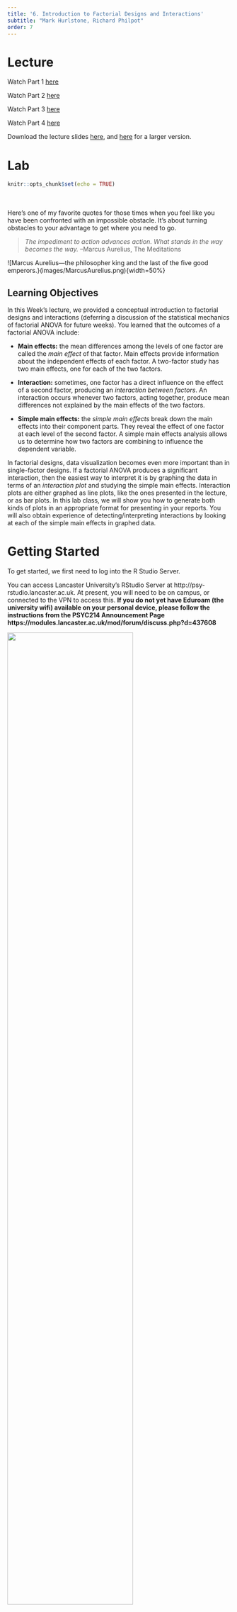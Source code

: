 ```yaml
---
title: '6. Introduction to Factorial Designs and Interactions'
subtitle: "Mark Hurlstone, Richard Philpot"
order: 7
---
```


# Lecture

Watch Part 1 [here](https://modules.lancaster.ac.uk/mod/panopto/view.php?id=2013495)

Watch Part 2 [here](https://modules.lancaster.ac.uk/mod/panopto/view.php?id=2013498)

Watch Part 3 [here](https://modules.lancaster.ac.uk/mod/panopto/view.php?id=2013499)

Watch Part 4 [here](https://modules.lancaster.ac.uk/mod/panopto/view.php?id=2013504)

Download the lecture slides [here](data/Wk6/Introduction To Factorial Designs and Interactions HANDOUT.pdf), and [here](data/Wk6/Introduction To Factorial Designs and Interactions.pdf) for a larger version.

# Lab

```r
knitr::opts_chunk$set(echo = TRUE)
```

<br>
<br>
Here's one of my favorite quotes for those times when you feel like you have been confronted with an impossible obstacle. It's about turning obstacles to your advantage to get where you need to go.  


> *The impediment to action advances action. What stands in the way becomes the way.* --Marcus Aurelius, The Meditations

![Marcus Aurelius---the philosopher king and the last of the five good emperors.}(images/MarcusAurelius.png){width=50%}

## Learning Objectives

In this Week's lecture, we provided a conceptual introduction to factorial designs and interactions (deferring a discussion of the statistical mechanics of factorial ANOVA for future weeks). You learned that the outcomes of a factorial ANOVA include:

* **Main effects:** the mean differences among the levels of one factor are called the *main effect* of that factor. Main effects provide information about the independent effects of each factor. A two-factor study has two main effects, one for each of the two factors.

* **Interaction:** sometimes, one factor has a direct influence on the effect of a second factor, producing an *interaction between factors*. An interaction occurs whenever two factors, acting together, produce mean differences not explained by the main effects of the two factors.

* **Simple main effects:** the *simple main effects* break down the main effects into their component parts. They reveal the effect of one factor at each level of the second factor. A simple main effects analysis allows us to determine how two factors are combining to influence the dependent variable. 

In factorial designs, data visualization becomes even more important than in single-factor designs. If a factorial ANOVA produces a significant interaction, then the easiest way to interpret it is by graphing the data in terms of an *interaction plot* and studying the simple main effects. Interaction plots are either graphed as line plots, like the ones presented in the lecture, or as bar plots. In this lab class, we will show you how to generate both kinds of plots in an appropriate format for presenting in your reports. You will also obtain experience of detecting/interpreting interactions by looking at each of the simple main effects in graphed data. 

# Getting Started

To get started, we first need to log into the R Studio Server.

You can access Lancaster University’s RStudio Server at http://psy-rstudio.lancaster.ac.uk. At present, you will need to be on campus, or connected to the VPN to access this. **If you do not yet have Eduroam (the university wifi) available on your personal device, please follow the instructions from the PSYC214 Announcement Page https://modules.lancaster.ac.uk/mod/forum/discuss.php?d=437608**

![](images/RStudioSignIn.png){width=75%}

If you are on Eduroam (or VPN if off campus) and have accessed the R Studio Server from the URL above, you will now see a login screen (see above). Please use your normal Lancaster University username (e.g., bloggsj). Your own individual RStudio Server password was sent in an email, prior to the first lab, by Kay Rawlins: email header ‘R Studio Server login details’. Please make sure you have this.

Once you are logged into the server, create a folder for today's session. Navigate to the bottom right panel (see figure below) and under the `Files` option select the `New Folder` option. Name the new folder `psyc214_lab_6`. **Please ensure that you spell this correctly** otherwise when you set the directory using the command given below it will return an error.   
![}(images/NewFolder.png){width=75%}

Now that you have created a folder for today's session, it’s time to add the Week 6 data file. Download the data file [fearVac.csv here](data/Wk6/fearVac.csv). Next, in the RStudio Server open your new pscy214_lab_6 folder. When in the new folder, select the `Upload` tab. This will present a box that will ask where the data is that you want to upload. Click on `Browse`, find the `fearVac.csv` file on your desktop and click `OK`. 

Se we can save this session on the server, click `File` on the top ribbon and select `New project`. Next, select existing directory and name the working directory `~/psyc214_lab_6` before selecting `create project`.

Finally, open a script for executing today's coding exercises. Navigate to the top left pane of RStudio, select `File` --> `New File` --> `R Script`. Working from a script will make it easier to edit your code and you will be able to save your work for a later date. 

![}(images/RScript.png){width=75%}

Let's set our working directory:

```r
setwd("~/psyc214_lab_6")
```

Before moving on, let's load the relevant libraries that we will be using in today's session.

```r
library("tidyverse")
library("tidyr")
library("rstatix") 
```

## Today's Lab Activities

### A 2 $\times$ 2 factorial study

Let's start by revisiting the COVID-19 vaccination example presented in the lecture. In that example, a researcher is interested in identifying effective strategies for encouraging members of the general public to get vaccinated against COVID-19. The researcher decides to test an often employed intervention to reduce risky intentions or behaviours known as a **fear appeal**. A fear appeal is a persuasive message that attempts to induce fear in message recipients by emphasizing the potential danger and harms that will befall them if they do not adopt the messages' recommendations. Graphic images on cigarette packages (e.g., a diseased eye, cancerous lungs, or a damaged heart) encouraging people to quit smoking are a classic example of a fear appeal. The researcher crafts a fear appeal---a short verbal message---drawing people's attention to the various risks associated with contracting COVID-19, including long-term debilitating symptoms (so-called "long COVID") such as lack of attention, concentration, and lethargy, as well as potential death. The researcher includes in the message a graphic image of a patient in a distressed state on a ventilator in a hospital bed. The researcher wants to know if a group of participants that receive the fear appeal express a greater intention to get vaccinated against COVID-19 than a group of participants that do not receive the fear appeal. The researcher plans to measure such intentions by asking people how likely it is that they would get vaccinated against COVID-19 on a scale ranging from 0 (Very Unlikely) to 10 (Very Likely). 

However, the researcher knows that for fear appeals to be effective, they typically must be accompanied by a **self-efficacy message**---a statement that assures message recipients that they are capable of performing the fear appeal's recommended actions and/or that performing the recommended actions will result in desirable consequences. For example, cigarette packets as well as arousing fear using graphic images also direct smokers to resources to help them to quit smoking and highlight the benefits of doing so (the self-efficacy message component). Accordingly, the researcher creates a self-efficacy message that emphasizes to message recipients how easy it is for them to get vaccinated, how to do so, and the benefits that will be obtained once they have been immunized. 

The researcher wants to know what independent or interactive effects the fear appeal and self-efficacy message may have on COVID-19 vaccination intentions, so she decides to run a 2 $\times$ 2 fully between-participants factorial study involving a total of *N* = 200 participants, with the following factors:

* **Fear:** no fear appeal vs. fear appeal
* **Efficacy:** no efficacy message vs. efficacy message

This results in four different groups of participants. One group (*N* = 50) receives *no fear appeal* and *no efficacy message*. A second group (*N* = 50) receives the *fear appeal* but *no efficacy message*. A third group (*N* = 50) receives *no fear appeal* but does receive an *efficacy message*. A fourth group (*N* = 50) receives both the *fear appeal* and the *efficacy message*. All groups of participants then indicate their intention to vaccinate against COVID-19 using the vaccination intention measure described above. The four conditions are summarized in the table below.    

![}(images/DataMatrix.png){width=75%}

First things first, let's load the data set:

```r
# Import the data
data = read_csv("fearVac.csv")
# View the data
(data)
```

```r
# Import the data
data = read_csv("data/Wk6/fearVac.csv")
# View the data
(data)
```

Take a look at the table summarising the data. Beneath each variable name, R tells us the variable type. There is an issue here in that the variables `Fear` and `Efficacy` are designated as character variables `<chr>`. This simply means that they are represented as strings of text. However, we want these variables to be represented as factors `<fct>`. Furthermore, we want to re-order the levels of each factor, as R will otherwise represent these in alphabetical order, which is not what we want. For `Fear`, we want the levels to-be-ordered "no fear appeal" --> "fear appeal" and for `Efficacy` we want the levels to-be-ordered "no efficacy message" --> "efficacy message". The next code will convert the variables into factors and re-order the levels:

```r
# Convert Fear and Efficacy into factors and ensure "No Fear Appeal" is Level 1 of the Fear factor
# and "No Efficacy Message" is Level 1 of the Efficacy factor
data$Fear     = factor(data$Fear, levels = c("No Fear Appeal","Fear Appeal"))
data$Efficacy = factor(data$Efficacy, levels = c("No Efficacy Message","Efficacy Message"))
```

Right, lets take a look at our data set again:

```r
(data)
```

Look at the variable type beneath the variable name. Notice that the `Fear` and `Efficacy` variables are now represented as factors <fct> as we requested.

You can inspect the full data set by typing `view(data)` in the console. I suggest you do this now, so that you can see how the data is organized.

Now we have inspected the raw data, let's generate some descriptive statistics which we will store in a dataframe called `descriptives`. Specifically, we want the number of cases `n`, the `mean`, the standard deviation `sd`, the standard error `se`, and the confidence intervals `ci`.

```r
descriptives = data %>%
  # Organise output by Fear and Efficacy
  group_by(Fear,Efficacy) %>%
  # Get the mean, sd, se, and ci
  get_summary_stats(Intention, show = c("mean", "sd", "se", "ci"))
  # Round the results to *at least* two-decimal places
  options(digits = 4) 
  # Print the results
  print.data.frame(descriptives)
```

## Plotting line graphs

Okay, let's get plotting the data! 

In most statistics textbooks, the standard advice when it comes to plotting the results of a factorial experiment is that you should use a line plot, like the ones in the lecture, as this makes it easier to spot an interaction (or lack thereof) between factors. As well as plotting the means, we also want to include error bars illustrating the variability in the data. In the example next, we are using standard errors. Run the following code and it should produce the graph below. Pay attention to the comments in the code, so it is clear what each element is doing.

<!-- In this session, I am going to adopt a different approach to generating the ggplot code for creating graphs. This approach is designed to make it clearer what each line of code is contributing to our graph. A graph in ggplot consists of an object that specifies the plot, plus a series of layers that add different elements to the plot. Let's start by creating our plot object. On a new line in your script, add the following code: -->

<!-- ```{r, eval = FALSE} -->
<!-- # We want "Fear" on the x-axis, "Intention" on the y-axis, and separate lines (groups) for the two levels of the  -->
<!-- # "Efficacy" factor  -->
<!-- myGraph1 <- ggplot(data = descriptives, mapping = aes(x = Fear, y = mean, group = Efficacy))  -->
<!-- myGraph1 -->
<!-- ``` -->

<!-- Notice that we have created a new graph object called *myGraph1*. We have told *ggplot* to use the dataframe called *descriptives* which contains the descriptive statistics that we created a moment ago. We have also put the names of the variables to be plotted on the *x* (Fear) and *y* (mean) axis, and we have told *ggplot* that we want to group (that is partition) the data by the Efficacy factor within the *aes()* function. We are now ready to start adding layers to our plot object.  -->

<!-- Next, we want to add a geometric object to our plot. We are generating a line plot, so we need to add a layer that that connects the data points with a straight line. We do this using the *geom_line()* function. On a new line in your script, enter the following code: -->

<!-- ```{r, eval = FALSE} -->
<!-- # geom_line produces two lines: one for "no efficacy message" and one for "efficacy message" -->
<!-- myGraph1 <- myGraph1 + geom_line(size = 1, aes(color = Efficacy)) -->
<!-- myGraph1 -->
<!-- ``` -->

<!-- Notice that two lines have now appeared in our plot. The different lines correspond to the different levels of the efficacy factor because we chose to group the data by this factor in the initial code segment. The code we just entered tells ggplot to present the lines grouped by the different levels of the efficacy factor in different colours using the *aes()* function and sure enough our two lines are displayed in different colours. We also told ggplot to set the line size to 1, which corresponds to the thickness of the lines. We can increase or decrease this value as needed. -->

<!-- Next, we want to add another geometric object to our plot. We want a new layer showing the data points. We do this using the *geom_point()* function. On a new line in your script, enter the following code: -->

<!-- ```{r, eval = FALSE} -->
<!-- # geom_point adds points to our lines -->
<!-- myGraph1 <- myGraph1 + geom_point(size = 3, aes(color = Efficacy))  -->
<!-- myGraph1 -->
<!-- ``` -->

<!-- Notice that the data points have now been added to our plot. The code we just entered tells ggplot to present the data points grouped by the different levels of the efficacy factor in different colours using the *aes()* function and sure enough our data points are displayed in different colours. We also told ggplot to set the point size to 3 which corresponds to the size of the data points. We can increase or decrease this value as needed.  -->

<!-- Next, we want to add another geometric object to our plot. This time we want to create a layer with error bars displayed on it. We do this using the *geom_errorbar()* function. On a new line in your script, enter the following code:  -->

<!-- ```{r, eval = FALSE} -->
<!-- # geom_errorbar adds error bars to our geom_points - here we are using the standard error -->
<!-- myGraph1 <- myGraph1 + geom_errorbar(mapping = aes(ymin = mean - se, ymax = mean + se, color = Efficacy), size = 1, width = .1)   -->
<!-- myGraph1 -->
<!-- ``` -->

<!-- The error bars have now been added to our plot. The code we just entered tells *ggplot* the minimum (ymin = mean - se) and maximum (ymax = mean + se) values for our error bars, and to present the error bars grouped by the different levels of the efficacy factor in different colours using the *aes()* function. We also told ggplot to set the line size to 1, which corresponds to the thickness of the vertical lines, and the width of the error bars to .1. We can increase or decrease these values as needed. -->

<!-- The next thing I want to do is change the colours of the lines, data points, and error bars. On a new line in your script, enter the following code:  -->

<!-- ```{r, eval = FALSE} -->
<!-- # Here we are manually setting the colour of the lines, data points, and error bars -->
<!-- myGraph1 <- myGraph1 + scale_color_manual(values=c("#355C7D", "#F67280"))  -->
<!-- myGraph1 -->
<!-- ``` -->

<!-- The lines, data points, and error bars are now shown in blue ("#355C7D") and pink ("#F67280"). -->

<!-- Next, let's set our *y* axis limits between 0 and 10. On a new line in your script, enter the following code:  -->

<!-- ```{r, eval = FALSE} -->
<!-- # Use the full y-axis range  -->
<!-- myGraph1 <- myGraph1 + ylim(0,10)  -->
<!-- myGraph1 -->
<!-- ``` -->

<!-- Now, let's add some custom labels for the *x* and *y* axes. On a new line in your script, enter the following code: -->

<!-- ```{r, eval = FALSE} -->
<!-- # Manually set the x- and y-axis titles -->
<!-- myGraph1 <- myGraph1 + labs(x = "Fear", y = "Vaccination Intention")  -->
<!-- myGraph1 -->
<!-- ``` -->

<!-- The next thing I want to do is add a black border around our plot. We can do this with the *theme_bw()* function. On a new line in your script, enter the following code: -->

<!-- ```{r, eval = FALSE} -->
<!-- # Black and white theme for background -->
<!-- myGraph1 <- myGraph1 + theme_bw()  -->
<!-- myGraph1 -->
<!-- ``` -->

<!-- This figure is almost where we want it. However, personally I don't like the major and minor gridlines in my plots, so let's remove them. We can do this using the *theme()* function. On a new line in your script, enter the following code: -->

<!-- ```{r, eval = FALSE} -->
<!-- # Remove major and minor gridlines -->
<!-- myGraph1 <- myGraph1 + theme(panel.grid.major = element_blank(), panel.grid.minor = element_blank()) -->
<!-- myGraph1 -->
<!-- ``` -->

<!-- The code we just addded tells *ggplot* to remove the major gridlines (panel.grid.major = element_blank()) and the minor gridlines (panel.grid.minor = element_blank()). -->

<!-- For the final flourish, I want to move the legend to the bottom, instead of the right, of the display, place a black border around it, and keep the legend in the vertical orientation. On a new line in your script, enter the following code: -->

<!-- ```{r, eval = FALSE} -->
<!-- # Add black border to legend, move to the bottom of the plot, and keep the legend orientation set to vertical  -->
<!-- myGraph1 <- myGraph1 + theme(legend.box.background = element_rect(colour = "black"), legend.position = "bottom", legend.direction = "vertical") -->
<!-- myGraph1 -->
<!-- ``` -->

<!-- We can plot our data as a line graph by running the code below. Please pay close attention to the comments in the code as they explain what each layer is that we are adding to the plot.-->

```r
# jitt is used later to add a small amount of spatial jitter to our lines, data points, and error bars to prevent them from overlapping
jitt = position_dodge(0.1) 
# Using the dataframe called descriptives, place "Fear" on the x-axis, "mean" on the y-axis, and group the data 
# according to the two levels of the "Efficacy" factor 
ggplot(data = descriptives, mapping = aes(x = Fear, y = mean, group = Efficacy)) +
    # geom_line produces two lines: one for "no efficacy message" and one for "efficacy message"
    geom_line(size = 1, position = jitt, aes(color = Efficacy)) + 
    # geom_point adds mean data points to our lines
    geom_point(size = 3, position = jitt, aes(color = Efficacy)) +
    # geom_errorbar adds error bars to our geom_points - here we are using the standard error
    geom_errorbar(position = jitt, mapping = aes(ymin = mean - se, ymax = mean + se, color = Efficacy), size = 1, width = .05) +
    # Here we are manually setting the colour of the lines, data points, and error bars
    scale_color_manual(values=c("#355C7D", "#F67280")) +
    # Change y-axis lower and upper limits 
    ylim(0,10) +
    # Manually set the x- and y-axis titles
    labs(x = "Fear", y = "Vaccination Intention") +
    # Use black and white theme for background
    theme_bw() +
    # The theme function allows us to set various properties of our figure manually 
    theme(panel.grid.major = element_blank(), # Removes the major gridlines
          panel.grid.minor = element_blank(), # Removes the minor gridlines
          legend.box.background = element_rect(colour = "black"), # Adds a black border around the legend
          legend.position = "bottom", # Positions the legend at the bottom of the graph
          legend.direction = "vertical") # Orients the legend in the vertical direction
```

This looks good. At this point, we might wish to save our figure so that we can export it elsewhere (e.g., a Word document or a PowerPoint presentation). Arguably, the most useful file format for this purpose is the Portable Network Graphic, or PNG for short. You can save the graph as a PNG file as follows:

```r
ggsave("FearAppealLinePlot.png", height = 6, width = 5, dpi = 300)
```

As you can see, we need to specify a name for the file, "FearAppealLinePlot.png", that includes the .png extension at the end. We also have the option of specifying the desired height and width of the figure in inches, and the dpi, which stands for  "Dots-Per-Inch" and corresponds to the resolution of the image. I recommend always setting the dpi to 300.

Let's take a closer look at the line graph we have produced. Remember from the lecture that a useful way to spot an interaction in a line graph is to determine whether the lines are parallel or not. If the lines are non-parallel, then this is an indication of the presence of an interaction. In our case, the lines are indeed non-parallel, suggesting that the fear and efficacy factors are combining with one another to influence the dependent variable. To break down the interaction, we can look at the simple main effects (if you have forgotten what these are, you may want to consult the lecture slides).

For these data, there are four simple main effects. For simplicity, we will characterise these effects using the operators `=`, `<`, and `>`. For example, condition A `=` condition B implies that the means for the two conditions are (roughly) the same; condition A `<` condition B implies that the mean for condition A is less than the mean for condition B; whereas condition A `>` condition B implies that the mean for condition A is greater than the mean for condition B. We will treat relatively small differences between means as indicating that they do not differ, with relatively large differences between means indicating that they do differ.

For our data, there are four simple main effects (two for the fear factor and two for the efficacy factor):

* The simple main effect of *fear* (no fear appeal *vs.* fear appeal), at the *no efficacy message* level of the efficacy factor: **no fear appeal = fear appeal**

* The simple main effect of *fear* (no fear appeal *vs.* fear appeal), at the *efficacy message* level of the efficacy factor: **no fear appeal < fear appeal**

* The simple main effect of *efficacy* (no efficacy message *vs.* efficacy message), at the *no fear appeal* level of the fear factor: **no efficacy message = efficacy message**

* The simple main effect of *efficacy* (no efficacy message *vs.* efficacy message), at the *fear appeal* level of the fear factor: **no efficacy message < efficacy message**

The simple main effects indicate that the effect of the fear factor varies according to the different levels of the efficacy factor (and vice versa), which is indicative of an interaction between the two factors.

More specifically, what the data show is that in the absence of a self-efficacy message, there is no effect of the fear appeal on vaccination intentions; that is, vaccination intentions do not differ between the no fear appeal and fear appeal conditions. However, in the presence of a self-efficacy message there is an effect of the fear appeal on vaccination intentions; that is, vaccination intentions are higher in the fear appeal condition than in the no fear appeal condition.

Thus, our data suggest that fear appeals are an effective strategy for increasing COVID-19 vaccination intentions, provided that they are accompanied by a self-efficacy message. 

Before moving on, I will emphasise, as I did in the lecture, that we would not know for certain whether there "really" is an interaction until we subjected our data to a factorial ANOVA and looked at the significance value of the interaction effect. 

**Back to plotting!**

I'm a big fan of using colour in graphs, but unfortunately the APA doesn't share this sentiment. The APA guidlines state that you should not use colour in your figures, so I have been a very naughty boy by adding a touch of colour to my figure. We can easily resolve this by changing the hexademical codes for our colours to black and grey (#000000, #CCCCCC). The problem is that if we have more than two factors, and hence more than two lines in our plot, we have to use different shades of grey for at least two of the lines, and it can sometimes become difficult to visually distinguish them. 

Another approach is to keep the colour of the lines identical (e.g., black) but vary the shape of the mean data points. In our current line graph, we used circles (or dots) as the markers for our mean data points. However, as can be seen from the figure below, there are various different shapes we can use in our plots.

![}(images/BuiltInShapes.png){width=100%}

Now, we will generate our line graph again but this time using different shapes (circles vs. squares) rather than different colours to distinguish the different lines for the no efficacy message and efficacy message levels of the `Efficacy` factor. The code below is very similar to that which we used earlier, so for clarity I have only commented on those elements that have changed.

```r
jitt = position_dodge(0.1)
ggplot(data = descriptives, mapping = aes(x = Fear, y = mean, group = Efficacy)) +
  # Here is the main bit of code that has changed from the last figure.
  # Previously we used aes(color = Efficacy) in geom_line and geom_point to
  # tell R to produce different colors for each level of the efficacy factor.
  # Now we are using aes(shape = Efficacy), which tells R to use different shapes instead.
  # Note also the custom specification of shapes below.
  ########################################################################
  geom_line(size = 1, position = jitt, aes(shape = Efficacy)) +
  geom_point(size = 3, position = jitt, aes(shape = Efficacy)) +
  # Custom values for the shapes: 15 = a black square, 16 = a black circle
  scale_shape_manual(values = c(15, 16)) +
  ########################################################################
  geom_errorbar(position = jitt, mapping = aes(ymin = mean - se, ymax = mean + se, color = Efficacy), size = 1, width = .05) +
  # We are also manually setting the color of both lines, data points, and error bars to black
  scale_color_manual(values=c("#000000", "#000000")) +
  ylim(0,10) +
  labs(x = "Fear", y = "Vaccination Intention") +
  theme_bw() +
  theme(panel.grid.major = element_blank(), 
        panel.grid.minor = element_blank(), 
        legend.box.background = element_rect(colour = "black"), 
        legend.position = "bottom", 
        legend.direction = "vertical") 
```

Ideally, I would like the data points to be larger in this figure. You can do this by adjusting the size argument in `geom_point` above---it's currently set to a value of 3, which is quite small. However, if we increase it further it will obscure our standard error error bars. The solution is that we could plot the standard deviation in the error bars instead (but they take up a lot of visualization space) or the confidence intervals (which will be a bit bigger than the standard errors). I recommend the latter. We requested both of these descriptive statistics earlier, so if you wanted to replot the data with confidence intervals, then you would change `se` to `ci` (there are two of these values that must be changed) in the call to geom_errorbar and increase the size value in geom_point to, say, 5 or 6.

Okay, that's enough of line plots for now---let's look at how to plot the same data as a bar graph instead.

## Plotting bar graphs

Although most textbooks will recommend that you plot the results of a factorial experiment as a line graph, in practice bar graphs are a popular option too. There are no rules regarding which type of graph you should use, so I recommend plotting the type that you find easiest to read. Personally, I find bar graphs easier to read than line graphs. Bar graphs tend to work well when you have factors with a small number of levels, but when you have one or more factors with many levels, a line graph will typically be a better option.

Let's plot the results of our factorial study as a bar graph. You can do so using the following code:

```r
# Using the dataframe called descriptives, place "Fear" on the x-axis, "mean" on the y-axis, and group the data 
# according to the two levels of the "Efficacy" factor 
ggplot(data = descriptives, mapping = aes(x = Fear, y = mean, fill = Efficacy)) +
  # geom_col is used to create our bar plots. Width and position_dodge control the degree of spatial 
  # separation of the columns
  geom_col(width = 0.45, position = position_dodge(0.55)) +
  # geom_errorbar adds error bars to our geom_cols - here we are using the standard error
  geom_errorbar(mapping = aes(ymin = mean - se, ymax = mean + se),
      size = .5, width = .1, position = position_dodge(.55)) +
  # Here we are manually setting the colour of the columns and error bars
  scale_fill_manual(values = c("#355C7D", "#F67280")) +
  # We are using scale_y_continuous this time to set the y-axis limits because we want to remove the
  # white space that ggplot leaves between 0 and the x-axis line using expand = c(0,0). 
  scale_y_continuous(limits = c(0,10.5), expand = c(0,0)) +
  # Manually set the x- and y-axis titles
  labs(x = "Fear", y = "Vaccination Intention") +
  # Use black and white theme for background
  theme_bw() +
  # The theme function allows us to set various properties of our figure manually 
  theme(panel.grid.major = element_blank(), # Removes the major gridlines
        panel.grid.minor = element_blank(), # Removes the minor gridlines
        legend.box.background = element_rect(colour = "black"), # Adds a black border around the legend
        legend.position = "bottom", # Positions the legend at the bottom of the graph
        legend.direction = "vertical") # Orients the legend in the vertical direction
```

How would you spot an interaction in a bar graph? Imagine that there are two lines: one resting on top of the blue bars and one resting on top of the pink bars. If those lines are non-parallel, then you most probably have an interaction.

I couldn't resist using some colour once again in our bar graph, but just a reminder that for plotting graphs for your lab reports or third year dissertation you should use APA compatible colours, such as black and grey (#000000, #CCCCCC). Colour is set in ggplot using either named colours or more commonly hexadecimal colour codes (as we have been using here). If you search online for "hexadecimal colour palettes" it will return images containing a selection of colours and the hexadecimal codes for using them in ggplot. Try the following resource: http://derekogle.com/NCGraphing/resources/colors.

The colours I have used here were taken from the palette below, which I accessed online (there are many other palettes to choose from if you are fussy about colours, which I tend to be). 

![}(images/ColourPalette.png){width=100%}

Before moving on, let's save our most recent figure.

```r
ggsave("FearAppealBarPlot.png", height = 6, width = 5, dpi = 300)
``` 

## Plotting multiple graphs and interpreting simple main effects

Sometimes, we want to plot multiple graphs within the same figure. In ggplot, we can plot multiple graphs using the `facet_wrap` command, which you may have encountered in Richard's lab classes. For the first example, I am going to generate three different line plots in the same figure, each illustrating an interaction between factors. I am then going to get you to identify the simple main effects in each graph, as we did earlier.

In this example, we have three examples of alternative hypothetical interactions between the `Fear` and `Efficacy` manipulations for our COVID-19 experiment. The data are contained in the following tibble (note, we already have the means, so we don't need to generate any descriptive statistics):

```r
threeInteractions = tibble(
  Example = c("A","A","A","A","B","B","B","B","C","C","C","C"),
  Fear = c("No Fear Appeal","No Fear Appeal","Fear Appeal","Fear Appeal",
        "No Fear Appeal","No Fear Appeal","Fear Appeal","Fear Appeal",
        "No Fear Appeal","No Fear Appeal","Fear Appeal","Fear Appeal"),
  Efficacy = c("No Efficacy Message","Efficacy Message","No Efficacy Message","Efficacy Message",
        "No Efficacy Message","Efficacy Message","No Efficacy Message","Efficacy Message",
        "No Efficacy Message","Efficacy Message","No Efficacy Message","Efficacy Message"),
  Mean  = c(4.2,9,4,4.5,4.75,5.25,1,9,2,8,8,2)
)
# Make sure "Example", "Fear", and "Efficacy" are coded as factors
threeInteractions$Example  = factor(threeInteractions$Example) # "Example" is already organised alphabetically, 
# which is what we want
threeInteractions$Fear     = factor(threeInteractions$Fear, levels = c("No Fear Appeal","Fear Appeal"))
threeInteractions$Efficacy = factor(threeInteractions$Efficacy, levels = c("No Efficacy Message","Efficacy Message"))
```

Let's take a look at the data:
```r
(threeInteractions)
```

We want to generate a single figure that contains three graphs in different panels, one panel for example A, one panel for example B, and one panel for example C. The code required to generate the figure is much the same as for our initial line graph example, but we are now going to use the command `facet_wrap(Example)` to instruct ggplot to generate separate graphs for each of our three examples of an interaction. The code for generating the figure is below:

```r
# Using the dataframe called threeInteractions, place "Fear" on the x-axis, "Mean" on the y-axis, 
# and group the data according to the two levels of "Efficacy" 
ggplot(data = threeInteractions, mapping = aes(x = Fear, y = Mean, group = Efficacy)) +
  # geom_line produces two lines: one for "No Efficacy Message" and one for "Efficacy Message"
  geom_line(size = 1, aes(color = Efficacy)) +
  # geom_point adds mean data points to our lines
  geom_point(size = 3, aes(color = Efficacy)) +
  # Here we are manually setting the colour of the lines and data points
  scale_color_manual(values=c("#355C7D", "#F67280")) +
  # This tells ggplot to plot the figure with different panels for Examples A, B, and C on a single row.
  # You can also specify the number of columns as an option.
  ###################################
  facet_wrap(~Example, nrow = 1) +
  ###################################
  # Change y-axis lower and upper limits
  ylim(0,10) +
  # Manually set the x-axis, y-axis, and legend titles
  labs(x = "Fear", y = "Vaccination Intention", color = "Efficacy") +
  # Use black and white theme for background
  theme_bw() +
  # The theme function allows us to set various properties of our figure manually
  theme(panel.grid.major = element_blank(), # Removes the major gridlines
        panel.grid.minor = element_blank(), # Removes the minor gridlines
        legend.box.background = element_rect(colour = "black"), # Adds a black border around the legend
        legend.position = "bottom", # Positions the legend at the bottom of the graph
        legend.direction = "vertical") # Orients the legend in the vertical direction
```

Right, this is a good point to give you some practice extracting simple main effects. So, for each of the examples I want you to identify the pattern of the four simple main effects as we did earlier using the `=`, `<`, and `>` operators. Don't worry if you find this a bit tricky, it takes some time to get your head around simple main effects. If you get stuck, give us a shout!

### Example A

* Simple main effect of Fear at the No Efficacy Message level of Efficacy: **No Fear Appeal = Fear Appeal**

* Simple main effect of Fear at the Efficacy Message level of Efficacy: _______

* Simple main effect of Efficacy at the No Fear Appeal level of Fear: _______

* Simple main effect of Efficacy at the Fear Appeal level of Fear _______

### Example B

* Simple main effect of Fear at the No Efficacy Message level of Efficacy: _______

* Simple main effect of Fear at the Efficacy Message level of Efficacy: _______

* Simple main effect of Efficacy at the No Fear Appeal level of Fear: _______

* Simple main effect of Efficacy at the Fear Appeal level of Fear _______

### Example C

* Simple main effect of Fear at the No Efficacy Message level of Efficacy: _______

* Simple main effect of Fear at the Efficacy Message level of Efficacy: _______

* Simple main effect of Efficacy at the No Fear Appeal level of Fear: _______

* Simple main effect of Efficacy at the Fear Appeal level of Fear _______

Before moving on, let's save our most recent figure.

```r
ggsave("ThreeInteractionsLinePlot.png", height = 6, width = 8, dpi = 300)
```

Okay, we are almost finished but I want to conclude the activities by showing you how to create multiple bar graphs within the same figure. We will once again use the data illustrating the three different types of interactions. The code required to generate the figure is much the same as for our initial bar graph example, but we are now going to use the command `facet_wrap(Example)` to instruct ggplot to generate separate graphs for each of our three examples of an interaction. The code for generating the figure is below:

```r
# Using the dataframe called threeInteractions, place "Fear" on the x-axis, "Mean" on the y-axis, 
# and group the data according to the two levels of "Efficacy" 
ggplot(data = threeInteractions, mapping = aes(x = Fear, y = Mean, fill = Efficacy)) +
  # geom_col is used to create our bar plots. Width and position_dodge control the degree of spatial
  # separation of the columns
  geom_col(width = 0.45, position = position_dodge(0.55)) +
  # Here we are manually setting the colour of the columns 
  scale_fill_manual(values = c("#355C7D", "#F67280")) +
  # This tells ggplot to plot the figure with different panels for Examples A, B, and C on a single row.
  # You can also specify the number of columns as an option.
  ###################################
  facet_wrap(~Example, nrow = 1) +
  ###################################
  # We are using scale_y_continuous this time to set the y-axis limits because we want to remove the
  # white space that ggplot leaves between 0 and the x-axis line using expand = c(0,0).
  scale_y_continuous(limits = c(0,10.5), expand = c(0,0)) +
  # Manually set the x-axis, y-axis, and legend titles
  labs(x = "Fear", y = "Vaccination Intention", fill = "Efficacy") +
  # Use black and white theme for background
  theme_bw() +
  # The theme function allows us to set various properties of our figure manually
  theme(panel.grid.major = element_blank(), # Removes the major gridlines
        panel.grid.minor = element_blank(), # Removes the minor gridlines
        legend.box.background = element_rect(colour = "black"), # Adds a black border around the legend
        legend.position = "bottom", # Positions the legend at the bottom of the graph
        legend.direction = "vertical") # Orients the legend in the vertical direction
```

Before closing, let's save our most recent figure to the directory.

```r
ggsave("ThreeInteractionsBarPlot.png", height = 6, width = 8, dpi = 300)
```

There are a couple of additional things I should mention regarding graphs. Statistics textbooks generally recommend that you should only plot all of the data, which is necessary to discern an interaction, if you actually have a significant interaction, otherwise you should plot whatever main effects are significant. I strongly disagree with this recommendation and it seems that most other researchers do as well because I rarely if ever see this advice being followed in published research. Whether your interaction is significant or not, I recommend graphing all of the data, simply because that gives your audience a complete picture of the results. Thus, even if only the main effects are significant you should plot all the results, so both the significant main effects and the absence of a significant interaction are visible to your audience. The other thing to mention is that a graph is generally always preferred to presenting your results in a table for the simple reason that "a picture speaks a thousand words"---graphs are easier to read than tables. And remember, APA style dictates that we can't present the same data in different formats---that is, you should not present the same data as both a table and a graph. When forced to choose, graphs win hands down. Just make sure you include both the means and a measure of variability (e.g., standard deviation, standard error, or confidence interval) in the form of error bars.

Okay, that's the end of the exercises for today's session. Well done! **Please bear in mind, we will be using the code employed today in future sessions to generate the plots for our data, but I won't give you the code---you will have to adpat the code I have given you here.**

## Further tasks
If you still have time remaining, consider completing the following activity. In all of the plotting exercises above we used the `theme` function in ggplot to set various properties of our plots (see the bottom of each code segment). This function is incredibly useful and can be used to change all the non-data components of a plot (titles, labels, fonts, background, gridlines, and legends). To learn more about the arguments that `theme` accepts, type help(theme) into the console. Your additional tasks, should you choose to accept them, are as follows. Modify the code we used to generate the first line plot so that:

* The x-axis title (i.e., Fear) is presented in size 14 bold font.
* The x-axis text (i.e., No Fear Appeal, Fear Appeal) is presented in size 12 black font.  
* The y-axis title (i.e., Vaccination Intention) is presented in size 14 bold font.
* The y-axis text (i.e., the numbers on the y-axis) is presented in size 12 black font. 
* The legend title (i.e., Efficacy) is presented in size 14 bold font.

Well done folks! We've covered a lot of ground today, that's all until our next session. Enjoy the rest of the week!
<br>
<br>

